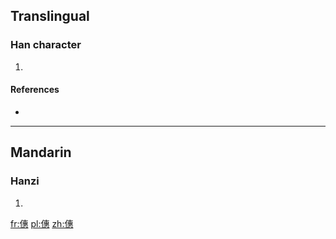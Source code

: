 ==Translingual==

===Han character===
{{Han char|rn=9|rad=人|as=12|sn=14|four=|canj=人十戈心 (OJIP)|ids=⿰[[亻]][[惠]]}}

# {{defn|Han|sort=人12}}

====References====
* {{Han ref|kx=0117.050|dkj=01108|dj=0248.110|hdz=10217.160|uh=50E1|ud=20705}}

----

==Mandarin==

===Hanzi===
{{cmn-hanzi|pin=[[huì]] ([[hui4]])|wg=hui<sup>4</sup>}}

# {{defn|lang=cmn|sort=人12}}

[[fr:僡]]
[[pl:僡]]
[[zh:僡]]